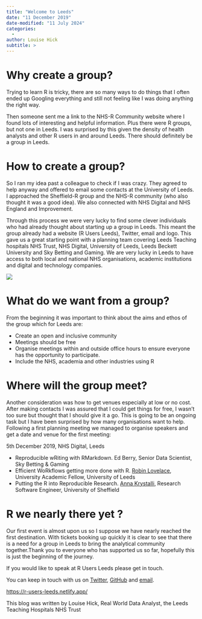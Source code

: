 ```yaml
---
title: "Welcome to Leeds"
date: "11 December 2019"
date-modified: "11 July 2024"
categories:
  - 
author: Louise Hick
subtitle: >
---
```


# Why create a group?

Trying to learn R is tricky, there are so many ways to do things that I often ended up Googling everything and still not feeling like I was doing anything the right way.

Then someone sent me a link to the NHS-R Community website where I found lots of interesting and helpful information. Plus there were R groups, but not one in Leeds. I was surprised by this given the density of health analysts and other R users in and around Leeds. There should definitely be a group in Leeds.

# How to create a group?

So I ran my idea past a colleague to check if I was crazy. They agreed to help anyway and offered to email some contacts at the University of Leeds. I approached the Sheffield-R group and the NHS-R community (who also thought it was a good idea). We also connected with NHS Digital and NHS England and Improvement.

Through this process we were very lucky to find some clever individuals who had already thought about starting up a group in Leeds. This meant the group already had a website (R Users Leeds), Twitter, email and logo. This gave us a great starting point with a planning team covering Leeds Teaching hospitals NHS Trust, NHS Digital, University of Leeds, Leeds Beckett University and Sky Betting and Gaming. We are very lucky in Leeds to have access to both local and national NHS organisations, academic institutions and digital and technology companies.

![](img/Leeds-User-Group-1024x724.jpg){fig-alt="Hex sticker for R users Leeds with 3 chart lines with a right skew"}

# What do we want from a group?

From the beginning it was important to think about the aims and ethos of the group which for Leeds are:

- Create an open and inclusive community
- Meetings should be free
- Organise meetings within and outside office hours to ensure everyone has the opportunity to participate.
- Include the NHS, academia and other industries using R

# Where will the group meet?

Another consideration was how to get venues especially at low or no cost. After making contacts I was assured that I could get things for free, I wasn’t too sure but thought that I should give it a go. This is going to be an ongoing task but I have been surprised by how many organisations want to help. Following a first planning meeting we managed to organise speakers and get a date and venue for the first meeting:

5th December 2019, NHS Digital, Leeds

- Reproducible wRiting with RMarkdown. Ed Berry, Senior Data Scientist, Sky Betting & Gaming
- Efficient WoRkflows getting more done with R. [Robin Lovelace](https://www.robinlovelace.net/), University Academic Fellow, University of Leeds
- Putting the R into Reproducible Research. [Anna Krystalli](https://annakrystalli.me/), Research Software Engineer, University of Sheffield

# R we nearly there yet ?

Our first event is almost upon us so I suppose we have nearly reached the first destination. With tickets booking up quickly it is clear to see that there is a need for a group in Leeds to bring the analytical community together.Thank you to everyone who has supported us so far, hopefully this is just the beginning of the journey.

If you would like to speak at R Users Leeds please get in touch.

You can keep in touch with us on [Twitter](https://twitter.com/r_users_leeds), [GitHub](https://github.com/r-leeds) and [email](mailto:r.users.leeds@gmail.com).

<https://r-users-leeds.netlify.app/>

This blog was written by Louise Hick, Real World Data Analyst, the Leeds Teaching Hospitals NHS Trust
